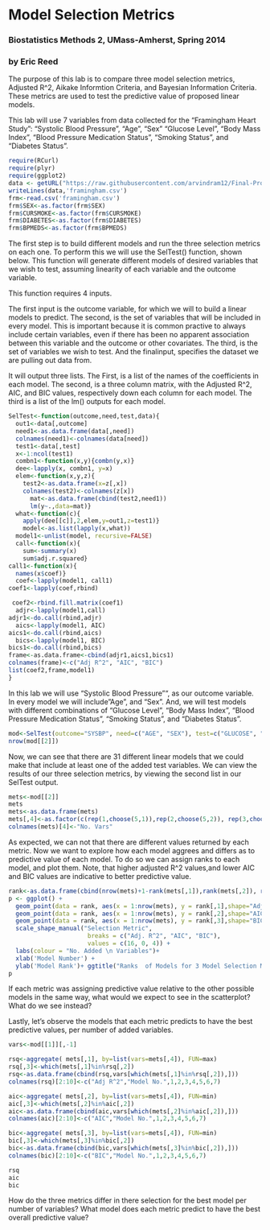 Model Selection Metrics
========================================================
### Biostatistics Methods 2, UMass-Amherst, Spring 2014
### by Eric Reed

The purpose of this lab is to compare three model selection metrics, Adjusted R^2, Aikake Informtion Criteria, and Bayesian Information Criteria. These metrics are used to test the predictive value of proposed linear models.

This lab will use 7 variables from data collected for the "Framingham Heart Study": "Systolic Blood Pressure", "Age", "Sex" "Glucose Level", "Body Mass Index", "Blood Pressure Medication Status", "Smoking Status", and "Diabetes Status".

```r
require(RCurl)
require(plyr)
require(ggplot2)
data <- getURL("https://raw.githubusercontent.com/arvindram12/Final-Project/master/ReedLabData.csv",ssl.verifypeer=0L, followlocation=1L)
writeLines(data,'framingham.csv')
frm<-read.csv('framingham.csv')
frm$SEX<-as.factor(frm$SEX)
frm$CURSMOKE<-as.factor(frm$CURSMOKE)
frm$DIABETES<-as.factor(frm$DIABETES)
frm$BPMEDS<-as.factor(frm$BPMEDS)

```

The first step is to build different models and run the three selection metrics on each one.
To perform this we will use the SelTest() function, shown below.  This function will generate different models of desired variables that we wish to test, assuming linearity of each variable and the outcome variable.

This function requires 4 inputs.

The first input is the outcome variable, for which we will to build a linear models to predict. The second, is the set of variables that will be included in every model. This is important because it is common practive to always include certain variables, even if there has been no apparent association between this variable and the outcome or other covariates. The third, is the set of variables we wish to test. And the finalinput, specifies the dataset we are pulling out data from.

It will output three lists.  The First, is a list of the names of the coefficients in each model. The second, is a three column matrix, with the Adjusted R^2, AIC, and BIC values, respectively down each column for each model. The third is a list of the lm() outputs for each model.
```r
SelTest<-function(outcome,need,test,data){
  out1<-data[,outcome]
  need1<-as.data.frame(data[,need])
  colnames(need1)<-colnames(data[need])
  test1<-data[,test]
  x<-1:ncol(test1)
  combn1<-function(x,y){combn(y,x)}
  dee<-lapply(x, combn1, y=x)
  elem<-function(x,y,z){
    test2<-as.data.frame(x=z[,x])
    colnames(test2)<-colnames(z[x])
      mat<-as.data.frame(cbind(test2,need1))
      lm(y~.,data=mat)}
  what<-function(c){
    apply(dee[[c]],2,elem,y=out1,z=test1)}
    model<-as.list(lapply(x,what))
  model1<-unlist(model, recursive=FALSE)
  call<-function(x){
    sum<-summary(x)
    sum$adj.r.squared}
call1<-function(x){
  names(x$coef)}
  coef<-lapply(model1, call1)
coef1<-lapply(coef,rbind)

 coef2<-rbind.fill.matrix(coef1)
  adjr<-lapply(model1,call)
adjr1<-do.call(rbind,adjr)
  aics<-lapply(model1, AIC)
aics1<-do.call(rbind,aics)
  bics<-lapply(model1, BIC)
bics1<-do.call(rbind,bics)
frame<-as.data.frame<-cbind(adjr1,aics1,bics1)
colnames(frame)<-c("Adj R^2", "AIC", "BIC")
list(coef2,frame,model1)
}


```

In this lab we will use "Systolic Blood Pressure"", as our outcome variable.  In every model we will include "Age", and "Sex".  And, we will test models with different combinations of "Glucose Level", "Body Mass Index", "Blood Pressure Medication Status", "Smoking Status", and "Diabetes Status".
```r
mod<-SelTest(outcome="SYSBP", need=c("AGE", "SEX"), test=c("GLUCOSE", "BMI", "BPMEDS", "CURSMOKE", "DIABETES"), data=frm)
nrow(mod[[2]])
```
Now, we can see that there are 31 different linear models that we could make that include at least one of the added test variables.  We can view the results of our three selection metrics, by viewing the second list in our SelTest output.
```r
mets<-mod[[2]]
mets
mets<-as.data.frame(mets)
mets[,4]<-as.factor(c(rep(1,choose(5,1)),rep(2,choose(5,2)), rep(3,choose(5,3)),rep(4,choose(5,4)),rep(5,1)))
colnames(mets)[4]<-"No. Vars"
```
As expected, we can not that there are different values returned by each metric.  Now we want to explore how each model aggrees and differs as to predictive value of each model. To do so we can assign ranks to each model, and plot them. Note, that higher adjusted R^2 values,and lower AIC and BIC values are indicative to better predictive value.
```r
rank<-as.data.frame(cbind(nrow(mets)+1-rank(mets[,1]),rank(mets[,2]), rank(mets[,3])))
p <- ggplot() + 
  geom_point(data = rank, aes(x = 1:nrow(mets), y = rank[,1],shape="Adj. R^2", colour=mets[,4])) +
  geom_point(data = rank, aes(x = 1:nrow(mets), y = rank[,2],shape="AIC", colour=mets[,4])) +
  geom_point(data = rank, aes(x = 1:nrow(mets), y = rank[,3],shape="BIC", colour=mets[,4])) +
  scale_shape_manual("Selection Metric",
                      breaks = c("Adj. R^2", "AIC", "BIC"),
                      values = c(16, 0, 4)) +
  labs(colour = "No. Added \n Variables")+
  xlab('Model Number') +
  ylab('Model Rank')+ ggtitle("Ranks  of Models for 3 Model Selection Metrics")
p
```
If each metric was assigning predictive value relative to the other possible models in the same way, what would we expect to see in the scatterplot? What do we see instead?

Lastly, let's observe the models that each metric predicts to have the best predictive values, per number of added variables.
```r
vars<-mod[[1]][,-1]

rsq<-aggregate( mets[,1], by=list(vars=mets[,4]), FUN=max)
rsq[,3]<-which(mets[,1]%in%rsq[,2])
rsq<-as.data.frame(cbind(rsq,vars[which(mets[,1]%in%rsq[,2]),]))
colnames(rsq)[2:10]<-c("Adj R^2","Model No.",1,2,3,4,5,6,7)                   

aic<-aggregate( mets[,2], by=list(vars=mets[,4]), FUN=min)
aic[,3]<-which(mets[,2]%in%aic[,2])
aic<-as.data.frame(cbind(aic,vars[which(mets[,2]%in%aic[,2]),]))
colnames(aic)[2:10]<-c("AIC","Model No.",1,2,3,4,5,6,7) 

bic<-aggregate( mets[,3], by=list(vars=mets[,4]), FUN=min)
bic[,3]<-which(mets[,3]%in%bic[,2])
bic<-as.data.frame(cbind(bic,vars[which(mets[,3]%in%bic[,2]),]))
colnames(bic)[2:10]<-c("BIC","Model No.",1,2,3,4,5,6,7) 

rsq
aic
bic
```

How do the three metrics differ in there selection for the best model per number of variables? What model does each metric predict to have the best overall predictive value?

